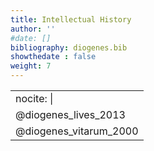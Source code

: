 ```yaml
---
title: Intellectual History
author: ''
#date: []
bibliography: diogenes.bib
showthedate : false
weight: 7
---
```



---
nocite: | 
  @diogenes_lives_2013
  @diogenes_vitarum_2000
---

